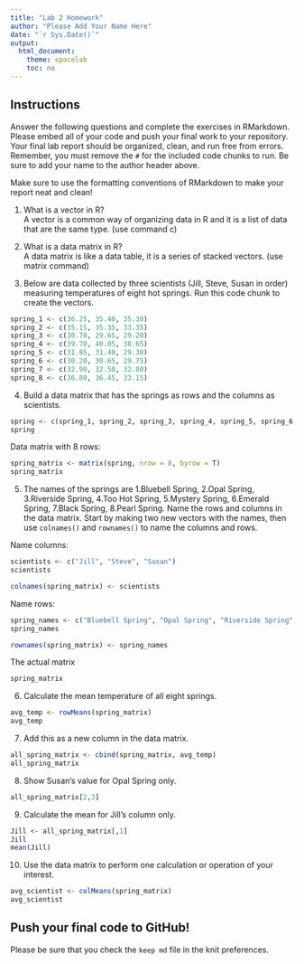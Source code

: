 ```yaml
---
title: "Lab 2 Homework"
author: "Please Add Your Name Here"
date: "`r Sys.Date()`"
output:
  html_document:
    theme: spacelab
    toc: no
---
```


## Instructions
Answer the following questions and complete the exercises in RMarkdown. Please embed all of your code and push your final work to your repository. Your final lab report should be organized, clean, and run free from errors. Remember, you must remove the `#` for the included code chunks to run. Be sure to add your name to the author header above.  

Make sure to use the formatting conventions of RMarkdown to make your report neat and clean!  

1. What is a vector in R?  
A vector is a common way of organizing data in R and it is a list of data that are the same type. (use command c) 

2. What is a data matrix in R?  
A data matrix is like a data table, it is a series of stacked vectors. (use matrix command)

3. Below are data collected by three scientists (Jill, Steve, Susan in order) measuring temperatures of eight hot springs. Run this code chunk to create the vectors.  
```r
spring_1 <- c(36.25, 35.40, 35.30)
spring_2 <- c(35.15, 35.35, 33.35)
spring_3 <- c(30.70, 29.65, 29.20)
spring_4 <- c(39.70, 40.05, 38.65)
spring_5 <- c(31.85, 31.40, 29.30)
spring_6 <- c(30.20, 30.65, 29.75)
spring_7 <- c(32.90, 32.50, 32.80)
spring_8 <- c(36.80, 36.45, 33.15)
```

4. Build a data matrix that has the springs as rows and the columns as scientists.  
```r
spring <- c(spring_1, spring_2, spring_3, spring_4, spring_5, spring_6, spring_7, spring_8)
spring
```
Data matrix with 8 rows: 
```r
spring_matrix <- matrix(spring, nrow = 8, byrow = T)
spring_matrix
```
5. The names of the springs are 1.Bluebell Spring, 2.Opal Spring, 3.Riverside Spring, 4.Too Hot Spring, 5.Mystery Spring, 6.Emerald Spring, 7.Black Spring, 8.Pearl Spring. Name the rows and columns in the data matrix. Start by making two new vectors with the names, then use `colnames()` and `rownames()` to name the columns and rows.

Name columns:
```r
scientists <- c("Jill", "Steve", "Susan")
scientists
```

```r
colnames(spring_matrix) <- scientists
```

Name rows:
```r
spring_names <- c("Bluebell Spring", "Opal Spring", "Riverside Spring", "Too Hot Spring", "Mystery Spring", "Emerald Spring", "Black Spring", "Pearl Spring")
spring_names
```
```r
rownames(spring_matrix) <- spring_names
```

The actual matrix
```r
spring_matrix
```

6. Calculate the mean temperature of all eight springs.
```r
avg_temp <- rowMeans(spring_matrix)
avg_temp
```

7. Add this as a new column in the data matrix.  
```r
all_spring_matrix <- cbind(spring_matrix, avg_temp)
all_spring_matrix
```


8. Show Susan's value for Opal Spring only.
```r
all_spring_matrix[2,3]
```

9. Calculate the mean for Jill's column only.  
```r
Jill <- all_spring_matrix[,1]
Jill
mean(Jill)
```

10. Use the data matrix to perform one calculation or operation of your interest.

```r
avg_scientist <- colMeans(spring_matrix)
avg_scientist
```

## Push your final code to GitHub!
Please be sure that you check the `keep md` file in the knit preferences.  